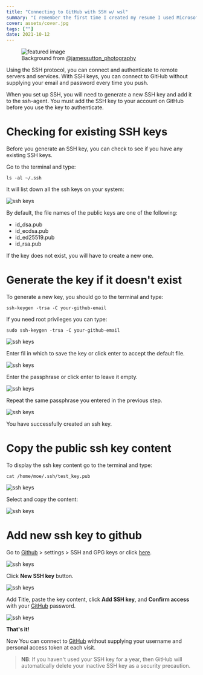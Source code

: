 ---
title: "Connecting to GitHub with SSH w/ wsl"
summary: "I remember the first time I created my resume I used Microsoft word and at that time I didn't have a printer so I tried my friend printer but when I opened the file I found it messy and unreadable after one or two hours I fixed it and I printed it..."
cover: assets/cover.jpg
tags: [""]
date: 2021-10-12
---

<!-- Don't remove figure -->

<figure>
  <img src="./assets/cover.jpg" alt="featured image" title="create a resume and export it to pdf with figma" />
  <figcaption>
    Background from
    <a href="https://unsplash.com/@jamessutton_photography" target="_blank">
      @jamessutton_photography
    </a>
  </figcaption>
</figure>

Using the SSH protocol, you can connect and authenticate to remote servers and services. With SSH keys, you can connect to GitHub without supplying your email and password every time you push.

When you set up SSH, you will need to generate a new SSH key and add it to the ssh-agent. You must add the SSH key to your account on GitHub before you use the key to authenticate.

# Checking for existing SSH keys

Before you generate an SSH key, you can check to see if you have any existing SSH keys.

Go to the terminal and type:

```
ls -al ~/.ssh
```

It will list down all the ssh keys on your system:

![ssh keys](./assets/1.jpg)

By default, the file names of the public keys are one of the following:

- id_dsa.pub
- id_ecdsa.pub
- id_ed25519.pub
- id_rsa.pub

If the key does not exist, you will have to create a new one.

# Generate the key if it doesn't exist

To generate a new key, you should go to the terminal and type:

```
ssh-keygen -trsa -C your-github-email
```

If you need root privileges you can type:

```
sudo ssh-keygen -trsa -C your-github-email
```

![ssh keys](./assets/2.jpg)

Enter fil in which to save the key or click enter to accept the default file.

![ssh keys](./assets/3.jpg)

Enter the passphrase or click enter to leave it empty.

![ssh keys](./assets/4.jpg)

Repeat the same passphrase you entered in the previous step.

![ssh keys](./assets/5.jpg)

You have successfully created an ssh key.

# Copy the public ssh key content

To display the ssh key content go to the terminal and type:

```
cat /home/moe/.ssh/test_key.pub
```

![ssh keys](./assets/6.jpg)

Select and copy the content:

![ssh keys](./assets/7.jpg)

# Add new ssh key to github

Go to [Github][1] > settings > SSH and GPG keys or click [here](https://github.com/settings/keys).

![ssh keys](./assets/8.png)

Click **New SSH key** button.

![ssh keys](./assets/9.png)

Add Title, paste the key content, click **Add SSH key**, and **Confirm access** with your [GitHub][1] password.

![ssh keys](./assets/10.png)

**That's it!**

Now You can connect to [GitHub][1] without supplying your username and personal access token at each visit.

> **NB**: If you haven't used your SSH key for a year, then GitHub will automatically delete your inactive SSH key as a security precaution.

[1]: https://github.com/
